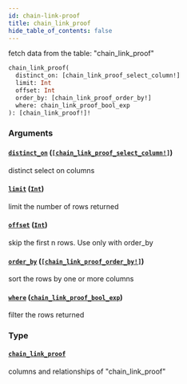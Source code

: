 ```yaml
---
id: chain-link-proof
title: chain_link_proof
hide_table_of_contents: false
---
```



fetch data from the table: "chain_link_proof"

```graphql
chain_link_proof(
  distinct_on: [chain_link_proof_select_column!]
  limit: Int
  offset: Int
  order_by: [chain_link_proof_order_by!]
  where: chain_link_proof_bool_exp
): [chain_link_proof!]!
```


### Arguments

#### [`distinct_on`](#) ([`[chain_link_proof_select_column!]`](../enums/chain-link-proof-select-column))

distinct select on columns


#### [`limit`](#) ([`Int`](../scalars/int))

limit the number of rows returned


#### [`offset`](#) ([`Int`](../scalars/int))

skip the first n rows. Use only with order_by


#### [`order_by`](#) ([`[chain_link_proof_order_by!]`](../inputs/chain-link-proof-order-by))

sort the rows by one or more columns


#### [`where`](#) ([`chain_link_proof_bool_exp`](../inputs/chain-link-proof-bool-exp))

filter the rows returned


### Type

#### [`chain_link_proof`](../objects/chain-link-proof)

columns and relationships of "chain_link_proof"




